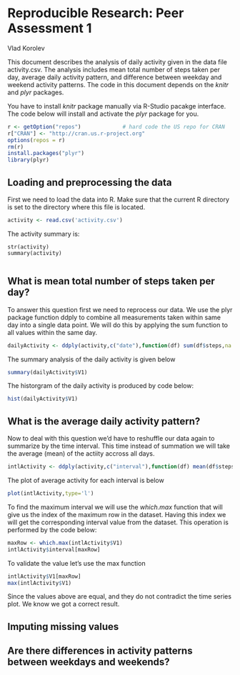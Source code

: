 Reproducible Research: Peer Assessment 1
=========================================

Vlad Korolev



This document describes the analysis of daily activity given in the data file activity.csv.  The analysis includes mean total number of steps taken per day, average daily activity pattern, and difference between weekday and weekend activity patterns.  The code in this document depends on the  *knitr* and *plyr* packages.

You have to install *knitr* package manually via R-Studio pacakge interface.  The code below will install and activate the *plyr* package for you.

```r
r <- getOption("repos")             # hard code the US repo for CRAN
r["CRAN"] <- "http://cran.us.r-project.org"
options(repos = r)
rm(r)
install.packages("plyr")
library(plyr)
```



## Loading and preprocessing the data

First we need to load the data into R.  Make sure that the current R directory is set to the directory where this file is located.


```r
activity <- read.csv('activity.csv')
```

The activity summary is:

```rdd

str(activity)
summary(activity)

```


```r


```



## What is mean total number of steps taken per day?

To answer this question first we need to reprocess our data.  We use the plyr package function ddply to combine all measurements taken within same day into a single data point.  We will do this by applying the sum function to all values within the same day.

```r
dailyActivity <- ddply(activity,c("date"),function(df) sum(df$steps,na.rm = TRUE))
```

The summary analysis of the daily activity is given below

```r
summary(dailyActivity$V1)
```


The historgram of the daily activity is produced by code below:

```r

hist(dailyActivity$V1)

```


## What is the average daily activity pattern?

Now to deal with this question we'd have to reshuffle our data again to summarize by the time interval.  This time instead of summation we will take the average (mean) of the actiity accross all days.


```r
intlActivity <- ddply(activity,c("interval"),function(df) mean(df$steps,na.rm = TRUE))

```

The plot of average activity for each interval is below

```r
plot(intlActivity,type='l')
```

To find the maximum interval we will use the *which.max* function that will give us the index of the maximum row in the dataset.  Having this index we will get the corresponding interval value from the dataset.  This operation is performed by the code below:


```r
maxRow <- which.max(intlActivity$V1)
intlActivity$interval[maxRow]
```

To validate the value let's use the max function

```r
intlActivity$V1[maxRow]
max(intlActivity$V1)
```

Since the values above are equal, and they do not contradict the time series plot. We know we got a correct result.


## Imputing missing values



## Are there differences in activity patterns between weekdays and weekends?
